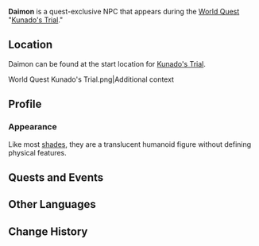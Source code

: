 {{Character Infobox
|type             = Quest NPC
|type2            = Deceased Characters
|image            = NPC Daimon.png
|title            = 
|region           = Inazuma
|affiliation      = Enkanomiya
|affiliation2     = Jibashiri
|affiliation3     = Shades of Tokoyo
}}
'''Daimon''' is a quest-exclusive NPC that appears during the [[World Quest]] "[[Kunado's Trial]]."

==Location==
Daimon can be found at the start location for [[Kunado's Trial]].

<gallery hideaddbutton="true" captionalign="center">
World Quest Kunado's Trial.png|Additional context
</gallery>

==Profile==
===Appearance===
Like most [[Shades of Tokoyo|shades]], they are a translucent humanoid figure without defining physical features.

==Quests and Events==
{{Quest Appearances}}

==Other Languages==
{{Other Languages|default_hidden=1
|en      = Daimon
|zhs     = 大门
|zhs_rm  = Dàmén
|zht     = 大門
|zht_rm  = Dàmén
<!-- |zh_tl   = Big Door -->
|ja      = 大門
|ja_rm   = Daimon
<!-- |ja_tl   = Big Door -->
|ko      = 다이몬
|ko_rm   = Da'imon
|es      = Daimon
|fr      = Daimon
|ru      = Даймон
|th      = Daimon
|vi      = Daimon
|de      = Daimon
|id      = Daimon
|pt      = Daimon
}}

==Change History==
{{Change History|2.4}}